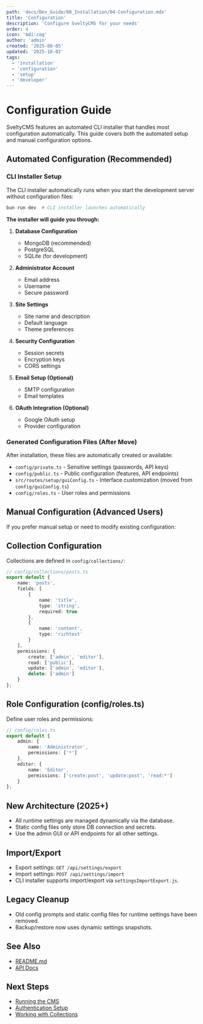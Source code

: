 ```yaml
---
path: 'docs/Dev_Guide/00_Installation/04-Configuration.mdx'
title: 'Configuration'
description: 'Configure SveltyCMS for your needs'
order: 4
icon: 'mdi:cog'
author: 'admin'
created: '2025-08-05'
updated: '2025-10-02'
tags:
  - 'installation'
  - 'configuration'
  - 'setup'
  - 'developer'
---
```


# Configuration Guide

SveltyCMS features an automated CLI installer that handles most configuration automatically. This guide covers both the automated setup and manual configuration options.

## Automated Configuration (Recommended)

### CLI Installer Setup

The CLI installer automatically runs when you start the development server without configuration files:

```bash
bun run dev  # CLI installer launches automatically
```

**The installer will guide you through:**

1. **Database Configuration**
   - MongoDB (recommended)
   - PostgreSQL
   - SQLite (for development)

2. **Administrator Account**
   - Email address
   - Username
   - Secure password

3. **Site Settings**
   - Site name and description
   - Default language
   - Theme preferences

4. **Security Configuration**
   - Session secrets
   - Encryption keys
   - CORS settings

5. **Email Setup (Optional)**
   - SMTP configuration
   - Email templates

6. **OAuth Integration (Optional)**
   - Google OAuth setup
   - Provider configuration

### Generated Configuration Files (After Move)

After installation, these files are automatically created or available:

- `config/private.ts` - Sensitive settings (passwords, API keys)
- `config/public.ts` - Public configuration (features, API endpoints)
- `src/routes/setup/guiConfig.ts` - Interface customization (moved from `config/guiConfig.ts`)
- `config/roles.ts` - User roles and permissions

## Manual Configuration (Advanced Users)

If you prefer manual setup or need to modify existing configuration:

## Collection Configuration

Collections are defined in `config/collections/`:

```typescript
// config/collections/posts.ts
export default {
	name: 'posts',
	fields: [
		{
			name: 'title',
			type: 'string',
			required: true
		},
		{
			name: 'content',
			type: 'richtext'
		}
	],
	permissions: {
		create: ['admin', 'editor'],
		read: ['public'],
		update: ['admin', 'editor'],
		delete: ['admin']
	}
};
```

## Role Configuration (config/roles.ts)

Define user roles and permissions:

```typescript
// config/roles.ts
export default {
	admin: {
		name: 'Administrator',
		permissions: ['*']
	},
	editor: {
		name: 'Editor',
		permissions: ['create:post', 'update:post', 'read:*']
	}
};
```

## New Architecture (2025+)

- All runtime settings are managed dynamically via the database.
- Static config files only store DB connection and secrets.
- Use the admin GUI or API endpoints for all other settings.

## Import/Export

- Export settings: `GET /api/settings/export`
- Import settings: `POST /api/settings/import`
- CLI installer supports import/export via `settingsImportExport.js`.

## Legacy Cleanup

- Old config prompts and static config files for runtime settings have been removed.
- Backup/restore now uses dynamic settings snapshots.

## See Also

- [README.md](../../README.md)
- [API Docs](../api-test-summary.md)

## Next Steps

- [Running the CMS](./06-Running.md)
- [Authentication Setup](../auth/01-Authentication.md)
- [Working with Collections](../collections/01-Collections.md)
